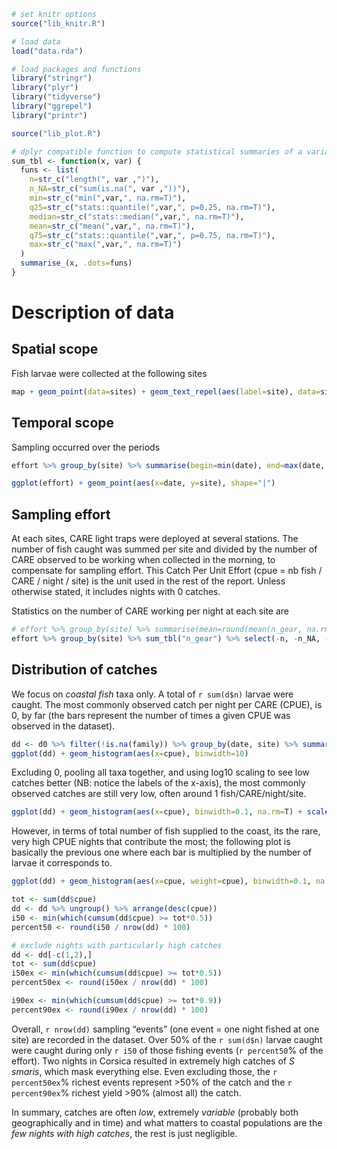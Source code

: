 ```r
# set knitr options
source("lib_knitr.R")

# load data
load("data.rda")

# load packages and functions
library("stringr")
library("plyr")
library("tidyverse")
library("ggrepel")
library("printr")

source("lib_plot.R")

# dplyr compatible function to compute statistical summaries of a variable
sum_tbl <- function(x, var) {
  funs <- list(
    n=str_c("length(", var ,")"),
    n_NA=str_c("sum(is.na(", var ,"))"),
    min=str_c("min(",var,", na.rm=T)"),
    q25=str_c("stats::quantile(",var,", p=0.25, na.rm=T)"),
    median=str_c("stats::median(",var,", na.rm=T)"),
    mean=str_c("mean(",var,", na.rm=T)"),
    q75=str_c("stats::quantile(",var,", p=0.75, na.rm=T)"),
    max=str_c("max(",var,", na.rm=T)")
  )
  summarise_(x, .dots=funs)
}
```

# Description of data


## Spatial scope

Fish larvae were collected at the following sites

```r
map + geom_point(data=sites) + geom_text_repel(aes(label=site), data=sites, size=3, segment.alpha=0.7)
```

## Temporal scope

Sampling occurred over the periods

```r
effort %>% group_by(site) %>% summarise(begin=min(date), end=max(date, na.rm=T), n_nights_sampled=length(unique(date)), `n_CARE_fished`=sum(n_gear, na.rm=T)) %>% ungroup() %>% arrange(site)
```

```r
ggplot(effort) + geom_point(aes(x=date, y=site), shape="|")
```

## Sampling effort

At each sites, CARE light traps were deployed at several stations. The number of fish caught was summed per site and divided by the number of CARE observed to be working when collected in the morning, to compensate for sampling effort. This Catch Per Unit Effort (cpue = nb fish / CARE / night / site) is the unit used in the rest of the report. Unless otherwise stated, it includes nights with 0 catches.

Statistics on the number of CARE working per night at each site are

```r
# effort %>% group_by(site) %>% summarise(mean=round(mean(n_gear, na.rm=T),1), median=median(n_gear, na.rm=T), min=min(n_gear, na.rm=T), max=max(n_gear, na.rm=T)) %>% ungroup() %>% arrange(site)
effort %>% group_by(site) %>% sum_tbl("n_gear") %>% select(-n, -n_NA, -starts_with("q"))
```

## Distribution of catches

We focus on *coastal fish* taxa only. A total of `r sum(d$n)` larvae were caught. The most commonly observed catch per night per CARE (CPUE), is 0, by far (the bars represent the number of times a given CPUE was observed in the dataset).

```r
dd <- d0 %>% filter(!is.na(family)) %>% group_by(date, site) %>% summarise(cpue=sum(cpue))
ggplot(dd) + geom_histogram(aes(x=cpue), binwidth=10)
```

Excluding 0, pooling all taxa together, and using log10 scaling to see low catches better (NB: notice the labels of the x-axis), the most commonly observed catches are still very low, often around 1 fish/CARE/night/site.

```r
ggplot(dd) + geom_histogram(aes(x=cpue), binwidth=0.1, na.rm=T) + scale_x_continuous(breaks=c(0, 1, 10, 100, 1000), trans="log10")
```

However, in terms of total number of fish supplied to the coast, its the rare, very high CPUE nights that contribute the most; the following plot is basically the previous one where each bar is multiplied by the number of larvae it corresponds to.

```r
ggplot(dd) + geom_histogram(aes(x=cpue, weight=cpue), binwidth=0.1, na.rm=T) + scale_x_continuous(breaks=c(0, 1, 10, 100, 1000), trans="log10") + labs(y="number of larvae")
```

```r
tot <- sum(dd$cpue)
dd <- dd %>% ungroup() %>% arrange(desc(cpue))
i50 <- min(which(cumsum(dd$cpue) >= tot*0.5))
percent50 <- round(i50 / nrow(dd) * 100)

# exclude nights with particularly high catches
dd <- dd[-c(1,2),]
tot <- sum(dd$cpue)
i50ex <- min(which(cumsum(dd$cpue) >= tot*0.5))
percent50ex <- round(i50ex / nrow(dd) * 100)

i90ex <- min(which(cumsum(dd$cpue) >= tot*0.9))
percent90ex <- round(i90ex / nrow(dd) * 100)
```

Overall, `r nrow(dd)` sampling "events" (one event = one night fished at one site) are recorded in the dataset. Over 50% of the `r sum(d$n)` larvae caught were caught during only `r i50` of those fishing events (`r percent50`% of the effort). Two nights in Corsica resulted in extremely high catches of *S smaris*, which mask everything else. Even excluding those, the `r percent50ex`% richest events represent >50% of the catch and the `r percent90ex`% richest yield >90% (almost all) the catch.

In summary, catches are often *low*, extremely *variable* (probably both geographically and in time) and what matters to coastal populations are the *few nights with high catches*, the rest is just negligible.
